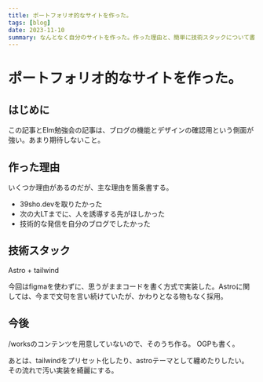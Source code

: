 ```yaml
---
title: ポートフォリオ的なサイトを作った。
tags: [blog]
date: 2023-11-10
summary: なんとなく自分のサイトを作った。作った理由と、簡単に技術スタックについて書く。
---
```


# ポートフォリオ的なサイトを作った。

## はじめに

この記事とElm勉強会の記事は、ブログの機能とデザインの確認用という側面が強い。あまり期待しないこと。

## 作った理由

いくつか理由があるのだが、主な理由を箇条書する。

- 39sho.devを取りたかった
- 次の大LTまでに、人を誘導する先がほしかった
- 技術的な発信を自分のブログでしたかった

## 技術スタック

Astro + tailwind

今回はfigmaを使わずに、思うがままコードを書く方式で実装した。Astroに関しては、今まで文句を言い続けていたが、かわりとなる物もなく採用。

## 今後

/worksのコンテンツを用意していないので、そのうち作る。
OGPも書く。

あとは、tailwindをプリセット化したり、astroテーマとして纏めたりしたい。
その流れで汚い実装を綺麗にする。
